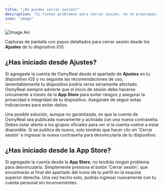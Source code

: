```yaml
---
title: "¿No puedes cerrar sesión?"
description: "Si tienes problemas para cerrar sesión, no te preocupes. A continuación, te explicamos las posibles causas y te ofrecemos soluciones para resolver este inconveniente de manera rápida. Sigue nuestras recomendaciones para cerrar sesión correctamente."
icon: "image"
---
```


![Image Avi](/images/cerrar-sesion.png)

Capturas de pantalla con pasos detallados para cerrar sesión desde los **Ajustes** de tu dispositivo iOS.

## ¿Has iniciado desde Ajustes?

Si agregaste la cuenta de OsmyReal desde el apartado de **Ajustes** en tu dispositivo iOS y no seguiste las recomendaciones de uso, lamentablemente tu dispositivo podría verse seriamente afectado. OsmyReal siempre advierte que el inicio de sesión debe hacerse únicamente a través de la **App Store** para evitar riesgos y asegurar la privacidad e integridad de tu dispositivo. Asegúrate de seguir estas indicaciones para evitar daños.

<Card title="Iniciar sesión" icon="sparkles">
  
</Card>

Una posible solución, aunque no garantizada, es que la cuenta de OsmyReal sea publicada nuevamente y activada con una nueva contraseña. Debes estar atento a los grupos oficiales para ver si la cuenta vuelve a estar disponible. Si se publica de nuevo, solo tendrás que hacer clic en 'Cerrar sesión' e ingresar la nueva contraseña para desvincularla de tu dispositivo.

## ¿Has iniciado desde la App Store?

Si agregaste la cuenta desde la **App Store**, no tendrás ningún problema para desvincularla. Simplemente presiona el botón 'Cerrar sesión', que encontrarás al final del apartado del ícono de tu perfil en la esquina superior derecha. Una vez hecho esto, podrás ingresar nuevamente con tu cuenta personal sin inconvenientes.